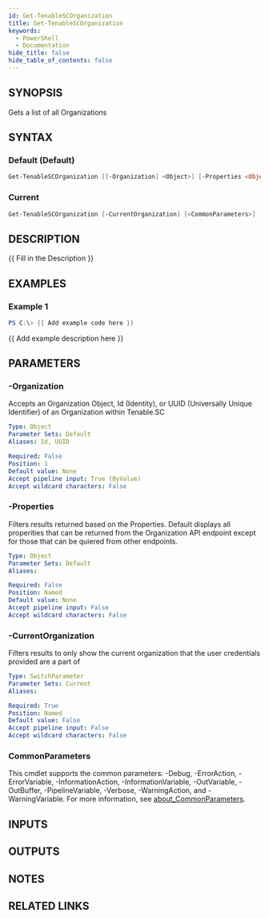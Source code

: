 ```yaml
---
id: Get-TenableSCOrganization
title: Get-TenableSCOrganization
keywords:
  - PowerShell
  - Documentation
hide_title: false
hide_table_of_contents: false
---
```


## SYNOPSIS

Gets a list of all Organizations

## SYNTAX

### Default (Default)

```powershell
Get-TenableSCOrganization [[-Organization] <Object>] [-Properties <Object>] [<CommonParameters>]
```

### Current

```powershell
Get-TenableSCOrganization [-CurrentOrganization] [<CommonParameters>]
```

## DESCRIPTION

{{ Fill in the Description }}

## EXAMPLES

### Example 1

```powershell
PS C:\> {{ Add example code here }}
```

{{ Add example description here }}

## PARAMETERS

### -Organization

Accepts an Organization Object, Id (Identity), or UUID (Universally Unique Identifier) of an Organization within Tenable.SC

```yaml
Type: Object
Parameter Sets: Default
Aliases: Id, UUID

Required: False
Position: 1
Default value: None
Accept pipeline input: True (ByValue)
Accept wildcard characters: False
```

### -Properties

Filters results returned based on the Properties.
Default displays all properities that can be returned from the Organization API endpoint except for those that can be quiered from other endpoints.

```yaml
Type: Object
Parameter Sets: Default
Aliases:

Required: False
Position: Named
Default value: None
Accept pipeline input: False
Accept wildcard characters: False
```

### -CurrentOrganization

Filters results to only show the current organization that the user credentials provided are a part of

```yaml
Type: SwitchParameter
Parameter Sets: Current
Aliases:

Required: True
Position: Named
Default value: False
Accept pipeline input: False
Accept wildcard characters: False
```

### CommonParameters

This cmdlet supports the common parameters: -Debug, -ErrorAction, -ErrorVariable, -InformationAction, -InformationVariable, -OutVariable, -OutBuffer, -PipelineVariable, -Verbose, -WarningAction, and -WarningVariable. For more information, see [about_CommonParameters](http://go.microsoft.com/fwlink/?LinkID=113216).

## INPUTS

## OUTPUTS

## NOTES

## RELATED LINKS
